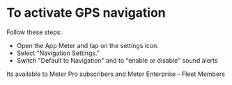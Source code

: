 # To activate GPS navigation 

Follow these steps:

* Open the App Meter and tap on the settings icon.
* Select "Navigation Settings."
* Switch "Default to Navigation" and  to "enable or disable" sound alerts 

Its available to Meter Pro subscribers and Meter Enterprise - Fleet Members

